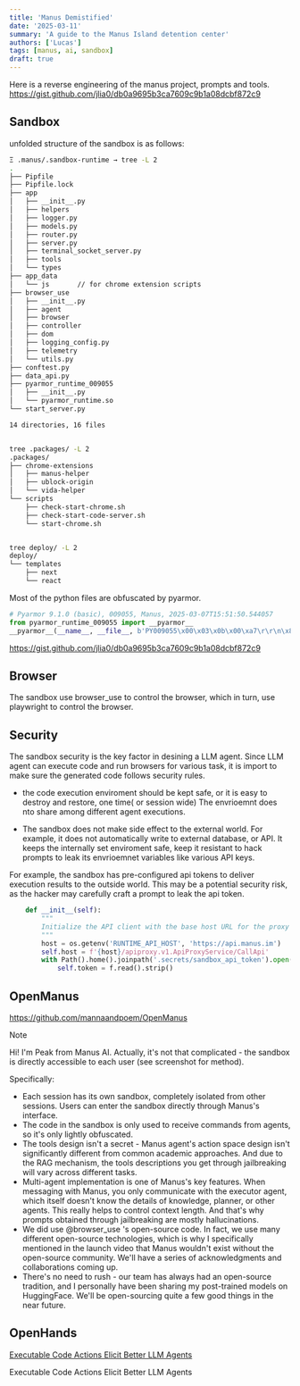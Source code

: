 ```yaml
---
title: 'Manus Demistified'
date: '2025-03-11'
summary: 'A guide to the Manus Island detention center'
authors: ['Lucas']
tags: [manus, ai, sandbox]
draft: true
---
```


Here is a reverse engineering of the manus project, prompts and tools.
https://gist.github.com/jlia0/db0a9695b3ca7609c9b1a08dcbf872c9

## Sandbox

unfolded structure of the sandbox is as follows:

```bash
Ξ .manus/.sandbox-runtime → tree -L 2
.
├── Pipfile
├── Pipfile.lock
├── app
│   ├── __init__.py
│   ├── helpers
│   ├── logger.py
│   ├── models.py
│   ├── router.py
│   ├── server.py
│   ├── terminal_socket_server.py
│   ├── tools
│   └── types
├── app_data
│   └── js       // for chrome extension scripts
├── browser_use
│   ├── __init__.py
│   ├── agent
│   ├── browser
│   ├── controller
│   ├── dom
│   ├── logging_config.py
│   ├── telemetry
│   └── utils.py
├── conftest.py
├── data_api.py
├── pyarmor_runtime_009055
│   ├── __init__.py
│   └── pyarmor_runtime.so
└── start_server.py

14 directories, 16 files


tree .packages/ -L 2
.packages/
├── chrome-extensions
│   ├── manus-helper
│   ├── ublock-origin
│   └── vida-helper
└── scripts
    ├── check-start-chrome.sh
    ├── check-start-code-server.sh
    └── start-chrome.sh


tree deploy/ -L 2
deploy/
└── templates
    ├── next
    └── react
```

Most of the python files are obfuscated by pyarmor.

```python filename=start_server.py
# Pyarmor 9.1.0 (basic), 009055, Manus, 2025-03-07T15:51:50.544057
from pyarmor_runtime_009055 import __pyarmor__
__pyarmor__(__name__, __file__, b'PY009055\x00\x03\x0b\x00\xa7\r\r\n\x80\x00\x01....')
```

https://gist.github.com/jlia0/db0a9695b3ca7609c9b1a08dcbf872c9

## Browser

The sandbox use browser_use to control the browser, which in turn, use playwright to control the browser.

## Security

The sandbox security is the key factor in desining a LLM agent.
Since LLM agent can execute code and run browsers for various task, it is import to make sure the generated code follows security rules.

- the code execution enviroment should be kept safe, or it is easy to destroy and restore, one time( or session wide) The envrioemnt does nto share among different agent executions.

- The sandbox does not make side effect to the external world. For example, it does not automatically write to external database, or API.
  It keeps the internally set enviroment safe, keep it resistant to hack prompts to leak its envrioemnet variables like various API keys.

For example, the sandbox has pre-configured api tokens to deliver execution results to the outside world. This may be a potential security risk, as the hacker may carefully craft a prompt to leak the api token.

```python filename=data_api.py
    def __init__(self):
        """
        Initialize the API client with the base host URL for the proxy service.
        """
        host = os.getenv('RUNTIME_API_HOST', 'https://api.manus.im')
        self.host = f'{host}/apiproxy.v1.ApiProxyService/CallApi'
        with Path().home().joinpath('.secrets/sandbox_api_token').open('r') as f:
            self.token = f.read().strip()
```

## OpenManus

https://github.com/mannaandpoem/OpenManus

<Tweet id="1898994802194346408" />

> [!NOTE]
> Hi! I'm Peak from Manus AI. Actually, it's not that complicated - the sandbox is directly accessible to each user (see screenshot for method).
>
> Specifically:
>
> - Each session has its own sandbox, completely isolated from other sessions. Users can enter the sandbox directly through Manus's interface.
> - The code in the sandbox is only used to receive commands from agents, so it's only lightly obfuscated.
> - The tools design isn't a secret - Manus agent's action space design isn't significantly different from common academic approaches. And due to the RAG mechanism, the tools descriptions you get through jailbreaking will vary across different tasks.
> - Multi-agent implementation is one of Manus's key features. When messaging with Manus, you only communicate with the executor agent, which itself doesn't know the details of knowledge, planner, or other agents. This really helps to control context length. And that's why prompts obtained through jailbreaking are mostly hallucinations.
> - We did use
>   @browser_use
>   's open-source code. In fact, we use many different open-source technologies, which is why I specifically mentioned in the launch video that Manus wouldn't exist without the open-source community. We'll have a series of acknowledgments and collaborations coming up.
> - There's no need to rush - our team has always had an open-source tradition, and I personally have been sharing my post-trained models on HuggingFace. We'll be open-sourcing quite a few good things in the near future.

## OpenHands

[Executable Code Actions Elicit Better LLM Agents](https://github.com/xingyaoww/code-act)

Executable Code Actions Elicit Better LLM Agents
